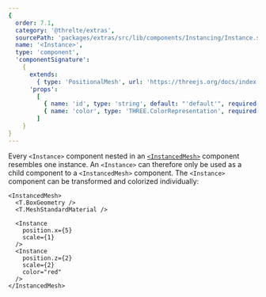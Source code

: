 ```yaml
---
{
  order: 7.1,
  category: '@threlte/extras',
  sourcePath: 'packages/extras/src/lib/components/Instancing/Instance.svelte',
  name: '<Instance>',
  type: 'component',
  'componentSignature':
    {
      extends:
        { type: 'PositionalMesh', url: 'https://threejs.org/docs/index.html#api/en/objects/Mesh' },
      'props':
        [
          { name: 'id', type: 'string', default: "'default'", required: false },
          { name: 'color', type: 'THREE.ColorRepresentation', required: false }
        ]
    }
}
---
```


Every `<Instance>` component nested in an [`<InstancedMesh>`](/docs/reference/extras/instanced-mesh) component resembles one instance. An `<Instance>` can therefore only be used as a child component to a `<InstancedMesh>` component. The `<Instance>` component can be transformed and colorized individually:

```svelte
<InstancedMesh>
  <T.BoxGeometry />
  <T.MeshStandardMaterial />

  <Instance
    position.x={5}
    scale={1}
  />
  <Instance
    position.z={2}
    scale={2}
    color="red"
  />
</InstancedMesh>
```
